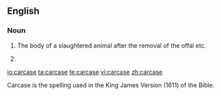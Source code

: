 ==English==

===Noun===
{{en-noun}}
# The body of a slaughtered animal after the removal of the offal etc.
# {{UK}} {{alternative spelling of|carcass}}

[[io:carcase]]
[[ta:carcase]]
[[te:carcase]]
[[vi:carcase]]
[[zh:carcase]]

Carcase is the spelling used in the King James Version (1611) of the Bible.